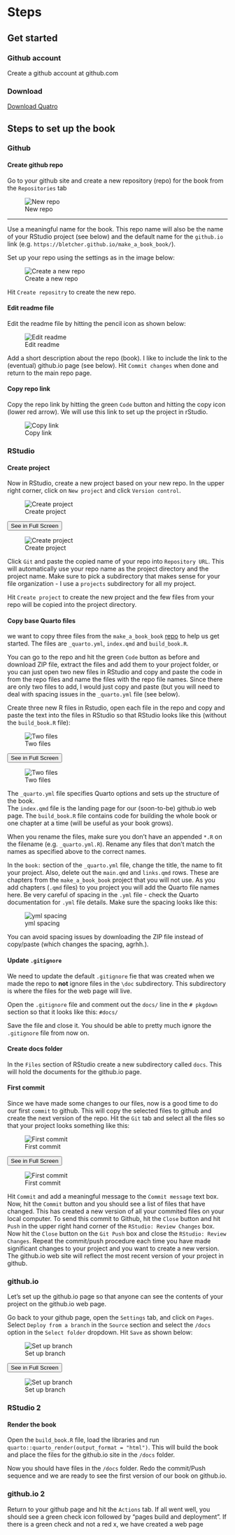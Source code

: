 # Steps

## Get started

### Github account  
Create a github account at github.com  

### Download
[Download Quatro](https://quarto.org/docs/get-started/)


## Steps to set up the book

### Github

#### Create github repo
Go to your github site and create a new repository (repo) for the book from the `Repositories` tab  

![New repo](images/repo.png)

***

Use a meaningful name for the book. This repo name will also be the name of your RStudio project (see below) and the default name for the `github.io` link (e.g. `https://bletcher.github.io/make_a_book_book/`).

Set up your repo using the settings as in the image below:

![Create a new repo](images/create_repo.png)

Hit `Create repositry` to create the new repo.

#### Edit readme file

Edit the readme file by hitting the pencil icon as shown below:

![Edit readme](images/edit_readme.png)

Add a short description about the repo (book). I like to include the link to the (eventual) github.io page (see below). Hit ` Commit changes` when done and return to the main repo page. 

#### Copy repo link

Copy the repo link by hitting the green `Code` button and hitting the copy icon (lower red arrow). We will use this link to set up the project in rStudio.

![Copy link](images/copy_link.png)

### RStudio

#### Create project

Now in RStudio, create a new project based on your new repo. In the upper right corner, click on `New project` and click `Version control`. 

![Create project](images/create_project.png)

<button type="button" class="btn btn-primary" data-bs-toggle="modal" data-bs-target="#exampleModal">See in Full Screen</button>

<div class="modal fade" id="exampleModal" tabindex="-1"><div class="modal-dialog modal-dialog-centered p-8" style="max-width: 90%"><div class="modal-content">

  ![Create project](images/create_project.png)

</div></div></div>

Click `Git` and paste the copied name of your repo into `Repository URL`. This will automatically use your repo name as the project directory and the project name. Make sure to pick a subdirectory that makes sense for your file organization - I use a `projects` subdirectory for all my project.  

Hit `Create project` to create the new project and the few files from your repo will be copied into the project directory.

#### Copy base Quarto files

we want to copy three files from the `make_a_book_book` [repo](https://github.com/bletcher/make_a_book_book) to help us get started. The files are `_quarto.yml`, `index.qmd` and `build_book.R`.  

You can go to the repo and hit the green `Code` button as before and download ZIP file, extract the files and add them to your project folder, or you can just open two new files in RStudio and copy and paste the code in from the repo files and name the files with the repo file names. Since there are only two files to add, I would just copy and paste (but you will need to deal with spacing issues in the `_quarto.yml` file (see below).  

Create three new R files in Rstudio, open each file in the repo and copy and paste the text into the files in RStudio so that RStudio looks like this (without the `build_book.R` file):

![Two files](images/add_files.png)

<button type="button" class="btn btn-primary" data-bs-toggle="modal" data-bs-target="#exampleModal2">See in Full Screen</button>

<div class="modal fade" id="exampleModal2" tabindex="-1"><div class="modal-dialog modal-dialog-centered p-8" style="max-width: 90%"><div class="modal-content">

  ![Two files](images/add_files.png)

</div></div></div>


The `_quarto.yml` file specifies Quarto options and sets up the structure of the book.  
The `index.qmd` file is the landing page for our (soon-to-be) github.io web page.
The `build_book.R` file contains code for building the whole book or one chapter at a time (will be useful as your book grows).

When you rename the files, make sure you don't have an appended `*.R` on the filename (e.g. `_quarto.yml.R`). Rename any files that don't match the names as specified above to the correct names. 

In the `book:` section of the `_quarto.yml` file, change the title, the name to fit your project. Also, delete out the `main.qmd` and `links.qmd` rows. These are chapters from the `make_a_book_book` project that you will not use. As you add chapters (`.qmd` files) to you project you will add the Quarto file names here. Be very careful of spacing in the `.yml` file - check the Quarto documentation for `.yml` file details. Make sure the spacing looks like this:

![yml spacing](images/yml_spacing.png)

You can avoid spacing issues by downloading the ZIP file instead of copy/paste (which changes the spacing, agrhh.).  

#### Update `.gitignore`

We need to update the default `.gitignore` fie that was created when we made the repo to **not** ignore files in the `\doc` subdirectory. This subdirectory is where the files for the web page will live.  

Open the `.gitignore` file and comment out the `docs/` line in the `# pkgdown` section so that it looks like this: `#docs/`  

Save the file and close it. You should be able to pretty much ignore the `.gitignore` file from now on.

#### Create docs folder

In the `Files` section of RStudio create a new subdirectory called `docs`. This will hold the documents for the github.io page.

#### First commit

Since we have made some changes to our files, now is a good time to do our first `commit` to github. This will copy the selected files to github and create the next version of the repo. Hit the `Git` tab and select all the files so that your project looks something like this:

![First commit](images/first_commit.png)

<button type="button" class="btn btn-primary" data-bs-toggle="modal" data-bs-target="#exampleModal3">See in Full Screen</button>

<div class="modal fade" id="exampleModal3" tabindex="-1"><div class="modal-dialog modal-dialog-centered p-8" style="max-width: 90%"><div class="modal-content">

  ![First commit](images/first_commit.png)

</div></div></div>


Hit `Commit` and add a meaningful message to the `Commit message` text box. Now, hit the `Commit` button and you should see a list of files that have changed. This has created a new version of all your commited files on your local computer. To send this commit to Github, hit the `Close` button and hit `Push` in the upper right hand corner of the `RStudio: Review Changes` box. Now hit the `Close` button on the `Git Push` box and close the `RStudio: Review Changes`. Repeat the commit/push procedure each time you have made significant changes to your project and you want to create a new version. The github.io web site will reflect the most recent version of your project in github.

### github.io

Let's set up the github.io page so that anyone can see the contents of your project on the github.io web page.  

Go back to your github page, open the `Settings` tab, and click on `Pages`. Select `Deploy from a branch` in the `Source` section and select the `/docs` option in the `Select folder` dropdown. Hit `Save` as shown below:

![Set up branch](images/save_settings.png)

<button type="button" class="btn btn-primary" data-bs-toggle="modal" data-bs-target="#exampleModal4">See in Full Screen</button>

<div class="modal fade" id="exampleModal4" tabindex="-1"><div class="modal-dialog modal-dialog-centered p-8" style="max-width: 90%"><div class="modal-content">

  ![Set up branch](images/save_settings.png)

</div></div></div>


### RStudio 2

#### Render the book

Open the `build_book.R` file, load the libraries and run `quarto::quarto_render(output_format = "html")`. This will build the book and place the files for the github.io site in the `/docs` folder.

Now you should have files in the `/docs` folder. Redo the commit/Push sequence and we are ready to see the first version of our book on github.io.

### github.io 2

Return to your github page and hit the `Actions` tab. If all went well, you should see a green check icon followed by "pages build and deployment". If there is a green check and not a red x, we have created a web page

